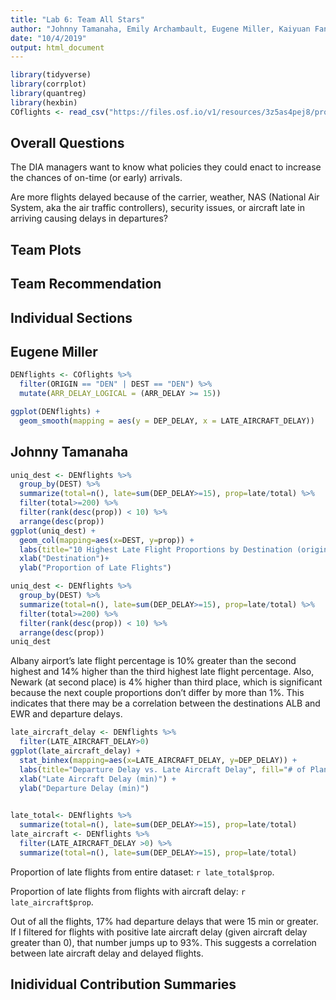 ```yaml
---
title: "Lab 6: Team All Stars"
author: "Johnny Tamanaha, Emily Archambault, Eugene Miller, Kaiyuan Fan, Jingzhi Zhang"
date: "10/4/2019"
output: html_document
---
```


```r
library(tidyverse)
library(corrplot)
library(quantreg)
library(hexbin)
COflights <- read_csv("https://files.osf.io/v1/resources/3z5as4pej8/providers/osfstorage/5a8ca28f57103100104584db")
```

## Overall Questions

The DIA managers want to know what policies they could enact to increase the chances of on-time (or early) arrivals.

Are more flights delayed because of the carrier, weather, NAS (National Air System, aka the air traffic controllers), security issues, or aircraft late in arriving causing delays in departures?

## Team Plots

## Team Recommendation

## Individual Sections

## Eugene Miller
```r
DENflights <- COflights %>%
  filter(ORIGIN == "DEN" | DEST == "DEN") %>%
  mutate(ARR_DELAY_LOGICAL = (ARR_DELAY >= 15))

ggplot(DENflights) +
  geom_smooth(mapping = aes(y = DEP_DELAY, x = LATE_AIRCRAFT_DELAY))
```

## Johnny Tamanaha
```r
uniq_dest <- DENflights %>%
  group_by(DEST) %>%
  summarize(total=n(), late=sum(DEP_DELAY>=15), prop=late/total) %>%
  filter(total>=200) %>%
  filter(rank(desc(prop)) < 10) %>%
  arrange(desc(prop))
ggplot(uniq_dest) +
  geom_col(mapping=aes(x=DEST, y=prop)) +
  labs(title="10 Highest Late Flight Proportions by Destination (originating from DEN)")+
  xlab("Destination")+
  ylab("Proportion of Late Flights")
```
```r
uniq_dest <- DENflights %>%
  group_by(DEST) %>%
  summarize(total=n(), late=sum(DEP_DELAY>=15), prop=late/total) %>%
  filter(total>=200) %>%
  filter(rank(desc(prop)) < 10) %>%
  arrange(desc(prop))
uniq_dest
```

Albany airport's late flight percentage is 10% greater than the second highest and 14% higher than the third highest late flight percentage. Also, Newark (at second place) is 4% higher than third place, which is significant because the next couple proportions don't differ by more than 1%. This indicates that there may be a correlation between the destinations ALB and EWR and departure delays. 

```r
late_aircraft_delay <- DENflights %>%
  filter(LATE_AIRCRAFT_DELAY>0)
ggplot(late_aircraft_delay) +
  stat_binhex(mapping=aes(x=LATE_AIRCRAFT_DELAY, y=DEP_DELAY)) +
  labs(title="Departure Delay vs. Late Aircraft Delay", fill="# of Planes") +
  xlab("Late Aircraft Delay (min)") +
  ylab("Departure Delay (min)") 
  
```
```r
late_total<- DENflights %>%
  summarize(total=n(), late=sum(DEP_DELAY>=15), prop=late/total)
late_aircraft <- DENflights %>%
  filter(LATE_AIRCRAFT_DELAY >0) %>%
  summarize(total=n(), late=sum(DEP_DELAY>=15), prop=late/total)
```

Proportion of late flights from entire dataset: `r late_total$prop`.

Proportion of late flights from flights with aircraft delay: `r late_aircraft$prop`.

Out of all the flights, 17% had departure delays that were 15 min or greater. If I filtered for flights with positive late aircraft delay (given aircraft delay greater than 0), that number jumps up to 93%. This suggests a correlation between late aircraft delay and delayed flights.


## Inidividual Contribution Summaries